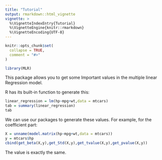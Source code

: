 ```yaml
---
title: "Tutorial"
output: rmarkdown::html_vignette
vignette: >
  %\VignetteIndexEntry{Tutorial}
  %\VignetteEngine{knitr::rmarkdown}
  %\VignetteEncoding{UTF-8}
---
```


```r
knitr::opts_chunk$set(
  collapse = TRUE,
  comment = "#>"
)
```

```r
library(MLR)
```

This package allows you to get some Important values in the multiple linear
Regression model.
\

R has its built-in function to generate this:
```r
linear_regression = lm(hp~mpg+wt,data = mtcars)
tab = summary(linear_regression)
tab
```

We can use our packages to generate these values. For example, for the 
coefficient part:
```r
X = unname(model.matrix(hp~mpg+wt,data = mtcars))
y = mtcars$hp
cbind(get_beta(X,y),get_Std(X,y),get_tvalue(X,y),get_pvalue(X,y))
```

The value is exactly the same.
